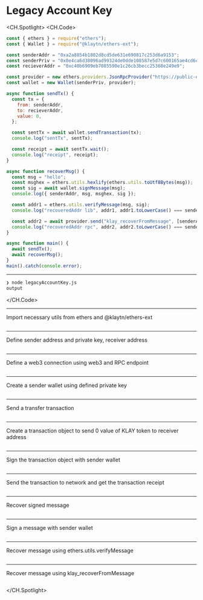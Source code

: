 # Legacy Account Key

<CH.Spotlight>
<CH.Code>

```js legacyAccountKey.js
const { ethers } = require("ethers");
const { Wallet } = require("@klaytn/ethers-ext");

const senderAddr = "0xa2a8854b1802d8cd5de631e690817c253d6a9153";
const senderPriv = "0x0e4ca6d38096ad99324de0dde108587e5d7c600165ae4cd6c2462c597458c2b8";
const recieverAddr = "0xc40b6909eb7085590e1c26cb3becc25368e249e9";

const provider = new ethers.providers.JsonRpcProvider("https://public-en-baobab.klaytn.net");
const wallet = new Wallet(senderPriv, provider);

async function sendTx() {
  const tx = {
    from: senderAddr,
    to: recieverAddr,
    value: 0,
  };

  const sentTx = await wallet.sendTransaction(tx);
  console.log("sentTx", sentTx);

  const receipt = await sentTx.wait();
  console.log("receipt", receipt);
}

async function recoverMsg() {
  const msg = "hello";
  const msghex = ethers.utils.hexlify(ethers.utils.toUtf8Bytes(msg));
  const sig = await wallet.signMessage(msg);
  console.log({ senderAddr, msg, msghex, sig });

  const addr1 = ethers.utils.verifyMessage(msg, sig);
  console.log("recoveredAddr lib", addr1, addr1.toLowerCase() === senderAddr);

  const addr2 = await provider.send("klay_recoverFromMessage", [senderAddr, msghex, sig, "latest"]);
  console.log("recoveredAddr rpc", addr2, addr2.toLowerCase() === senderAddr);
}

async function main() {
  await sendTx();
  await recoverMsg();
}
main().catch(console.error);
```
---
```zsh output
❯ node legacyAccountKey.js
output
```
</CH.Code>

---
Import necessary utils from ethers and @klaytn/ethers-ext
```js legacyAccountKey.js focus=1:2

```
---
Define sender address and private key, receiver address
```js legacyAccountKey.js focus=4:6

```

---
Define a web3 connection using web3 and RPC endpoint
```js legacyAccountKey.js focus=8

```

---
Create a sender wallet using defined private key
```js legacyAccountKey.js focus=9

```

---
Send a transfer transaction
```js legacyAccountKey.js focus=39

```
---
Create a transaction object to send 0 value of KLAY token to receiver address
```js legacyAccountKey.js focus=12:16

```
---
Sign the transaction object with sender wallet
```js legacyAccountKey.js focus=18:19

```
---
Send the transaction to network and get the transaction receipt
```js legacyAccountKey.js focus=21:22

```
---
Recover signed message
```js legacyAccountKey.js focus=40

```
---
Sign a message with sender wallet
```js legacyAccountKey.js focus=26:29

```
---
Recover message using ethers.utils.verifyMessage
```js legacyAccountKey.js focus=31:32

```
---
Recover message using klay_recoverFromMessage

```js legacyAccountKey.js focus=34:35

```

</CH.Spotlight>

